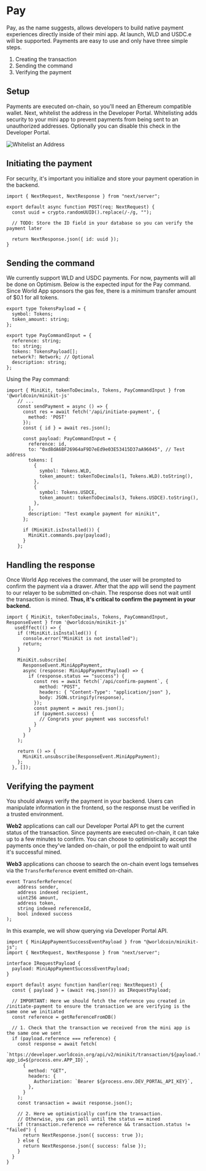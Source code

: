 
# Pay

Pay, as the name suggests, allows developers to build native payment experiences directly inside of their mini app.
At launch, WLD and USDC.e will be supported. Payments are easy to use and only have three simple steps.

1. Creating the transaction
2. Sending the command
3. Verifying the payment

## Setup

Payments are executed on-chain, so you'll need an <Link href="https://metamask.io/">Ethereum compatible wallet</Link>. 
Next, whitelist the address in the <Link href="https://developer.worldcoin.org/">Developer Portal</Link>. 
Whitelisting adds security to your mini app to prevent payments from being sent to an unauthorized addresses. Optionally you can 
disable this check in the Developer Portal.

![Whitelist an Address](/images/docs/mini-apps/commands/whitelist.png)

## Initiating the payment
For security, it's important you initialize and store your payment operation in the backend.
``` tsx {{ title: 'app/api/initiate-pay/route.ts' }}
import { NextRequest, NextResponse } from "next/server";

export default async function POST(req: NextRequest) {
  const uuid = crypto.randomUUID().replace(/-/g, "");

  // TODO: Store the ID field in your database so you can verify the payment later

  return NextResponse.json({ id: uuid });
}

```
## Sending the command
We currently support WLD and USDC payments. For now, payments will all be done on Optimism. Below is the expected input for the Pay command.
Since World App sponsors the gas fee, there is a minimum transfer amount of $0.1 for all tokens.
``` tsx {{title: 'PayCommandInput' }}
export type TokensPayload = {
  symbol: Tokens;
  token_amount: string;
};

export type PayCommandInput = {
  reference: string;
  to: string;
  tokens: TokensPayload[];
  network?: Network; // Optional
  description: string;
};
```
Using the Pay command: 
``` tsx {{ title: 'app/page.tsx' }}
import { MiniKit, tokenToDecimals, Tokens, PayCommandInput } from '@worldcoin/minikit-js'
    // ...
    const sendPayment = async () => {
      const res = await fetch('/api/initiate-payment', {
        method: 'POST'
      });
      const { id } = await res.json();

      const payload: PayCommandInput = {
        reference: id,
        to: "0xd8dA6BF26964aF9D7eEd9e03E53415D37aA96045", // Test address
        tokens: [
          {
            symbol: Tokens.WLD,
            token_amount: tokenToDecimals(1, Tokens.WLD).toString(),
          },
          {
            symbol: Tokens.USDCE,
            token_amount: tokenToDecimals(3, Tokens.USDCE).toString(),
          },
        ],
        description: "Test example payment for minikit",
      };

      if (MiniKit.isInstalled()) {
        MiniKit.commands.pay(payload);
      }
    };
```
## Handling the response
Once World App receives the command, the user will be prompted to confirm the payment via a drawer. After that the app will send the payment to our relayer to be submitted on-chain. 
The response does not wait until the transaction is mined. **Thus, it's critical to confirm the payment in your backend.**
``` tsx {{ title: 'app/page.tsx' }}
import { MiniKit, tokenToDecimals, Tokens, PayCommandInput, ResponseEvent } from '@worldcoin/minikit-js'
   useEffect(() => {
    if (!MiniKit.isInstalled()) {
      console.error("MiniKit is not installed");
      return;
    }

    MiniKit.subscribe(
      ResponseEvent.MiniAppPayment,
      async (response: MiniAppPaymentPayload) => {
        if (response.status == "success") {
          const res = await fetch(`/api/confirm-payment`, {
            method: "POST",
            headers: { "Content-Type": "application/json" },
            body: JSON.stringify(response),
          });
          const payment = await res.json();
          if (payment.success) {
            // Congrats your payment was successful!
          }
        }
      }
    );

    return () => {
      MiniKit.unsubscribe(ResponseEvent.MiniAppPayment);
    };
  }, []);

```

## Verifying the payment
<Note type="warning">
	You should always verify the payment in your backend. Users can manipulate information in the
	frontend, so the response must be verified in a trusted environment.
</Note>

**Web2** applications can call our Developer Portal API to get the current status of the transaction. Since payments are executed on-chain, it can take up to a few minutes to confirm.
You can choose to optimistically accept the payments once they've landed on-chain, or poll the endpoint to wait until it's successful mined.

**Web3** applications can choose to search the on-chain event logs temselves via the `TransferReference` event emitted on-chain.
``` solidity {{title : 'TransferReference'}}
event TransferReference(
    address sender,
    address indexed recipient,
    uint256 amount,
    address token,
    string indexed referenceId,
    bool indexed success
);
```
In this example, we will show querying via Developer Portal API.
``` tsx {{ title: 'app/confirm-payment/route.ts' }}
import { MiniAppPaymentSuccessEventPayload } from "@worldcoin/minikit-js";
import { NextRequest, NextResponse } from "next/server";

interface IRequestPayload {
  payload: MiniAppPaymentSuccessEventPayload;
}

export default async function handler(req: NextRequest) {
  const { payload } = (await req.json()) as IRequestPayload;
  
  // IMPORTANT: Here we should fetch the reference you created in /initiate-payment to ensure the transaction we are verifying is the same one we initiated
  const reference = getReferenceFromDB()
  
  // 1. Check that the transaction we received from the mini app is the same one we sent
  if (payload.reference === reference) {
    const response = await fetch(
      `https://developer.worldcoin.org/api/v2/minikit/transaction/${payload.transaction_id}?app_id=${process.env.APP_ID}`,
      {
        method: "GET",
        headers: {
          Authorization: `Bearer ${process.env.DEV_PORTAL_API_KEY}`,
        },
      }
    );
    const transaction = await response.json();

    // 2. Here we optimistically confirm the transaction.
    // Otherwise, you can poll until the status == mined
    if (transaction.reference == reference && transaction.status != "failed") {
      return NextResponse.json({ success: true });
    } else {
      return NextResponse.json({ success: false });
    }
  }
}

```
